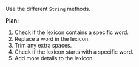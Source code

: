 Use the different `String` methods.

**Plan:**
1. Check if the lexicon contains a specific word.
2. Replace a word in the lexicon.
3. Trim any extra spaces.
4. Check if the lexicon starts with a specific word.
5. Add more details to the lexicon.